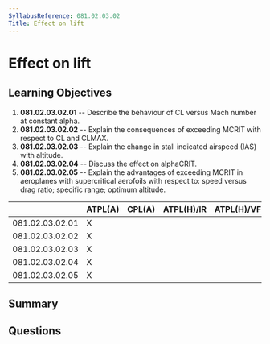 ```yaml
---
SyllabusReference: 081.02.03.02
Title: Effect on lift
---
```


# Effect on lift

## Learning Objectives

1.  **081.02.03.02.01** -- Describe the behaviour of CL versus Mach number at
    constant alpha.
2.  **081.02.03.02.02** -- Explain the consequences of exceeding MCRIT with
    respect to CL and CLMAX.
3.  **081.02.03.02.03** -- Explain the change in stall indicated airspeed (IAS)
    with altitude.
4.  **081.02.03.02.04** -- Discuss the effect on alphaCRIT.
5.  **081.02.03.02.05** -- Explain the advantages of exceeding MCRIT in
    aeroplanes with supercritical aerofoils with respect to: speed versus drag
    ratio; specific range; optimum altitude.

|                 | ATPL(A) | CPL(A) | ATPL(H)/IR | ATPL(H)/VFR | CPL(H) | IR | CBIR(A) |
| --------------- | ------- | ------ | ---------- | ----------- | ------ | -- | ------- |
| 081.02.03.02.01 | X       |        |            |             |        |    |         |
| 081.02.03.02.02 | X       |        |            |             |        |    |         |
| 081.02.03.02.03 | X       |        |            |             |        |    |         |
| 081.02.03.02.04 | X       |        |            |             |        |    |         |
| 081.02.03.02.05 | X       |        |            |             |        |    |         |

## Summary

## Questions

